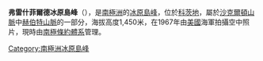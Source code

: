 {{expand|time=2013-12-31T10:58:56+00:00}}
{{unreferenced|time=2013-12-31T10:58:56+00:00}}
{{coord|80|28|S|24|53|W|source:GNIS|display=title}}

'''弗雷什菲爾德冰原島峰'''（{{lang-en|Freshfield Nunatak}}），是[[南極洲|南極洲]]的[[冰原島峰|冰原島峰]]，位於[[科茨地|科茨地]]，屬於[[沙克爾頓山脈|沙克爾頓山脈]]中[[赫伯特山脈_(科茨地)|赫伯特山脈]]的一部分，海拔高度1,450米，在1967年由[[美國|美國]]海軍拍攝空中照片，現時由[[南極條約體系|南極條約體系]]管理。

{{DEFAULTSORT:Freshfield Nunatak}}
[[Category:南極洲冰原島峰|Category:南極洲冰原島峰]]


{{CoatsLand-geo-stub}}